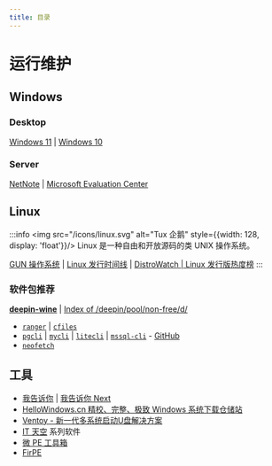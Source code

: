 ```yaml
---
title: 目录
---
```



# 运行维护

## Windows

### Desktop

[Windows 11](https://www.microsoft.com/zh-cn/software-download/windows11)
| [Windows 10](https://www.microsoft.com/zh-cn/software-download/windows10)

### Server

[NetNote](https://net.note.yue.zone/serve/WS/)
| [Microsoft Evaluation Center](https://www.microsoft.com/zh-cn/evalcenter)

## Linux

:::info
<img src="/icons/linux.svg" alt="Tux 企鹅" style={{width: 128, display: 'float'}}/>
Linux 是一种自由和开放源码的类 UNIX 操作系统。

[GUN 操作系统](https://www.gnu.org/software/software.html)
| [Linux 发行时间线](https://github.com/FabioLolix/LinuxTimeline)
| [DistroWatch | Linux 发行版热度榜](https://distrowatch.com/)
:::

<LinuxIndex />

### 软件包推荐

[**deepin-wine**](https://deepin-wine.i-m.dev/)
| [Index of /deepin/pool/non-free/d/](https://mirrors.aliyun.com/deepin/pool/non-free/d/)

- [`ranger`](https://ranger.github.io/)
  | [`cfiles`](https://github.com/mananapr/cfiles)
- [`pgcli`](http://pgcli.com/)
  | [`mycli`](https://www.mycli.net/)
  | [`litecli`](https://litecli.com/)
  | [`mssql-cli`](https://github.com/dbcli/mssql-cli)
  \- [GitHub](https://github.com/dbcli)
- [`neofetch`](https://github.com/dylanaraps/neofetch)

## 工具

- [我告诉你](https://msdn.itellyou.cn/)
| [我告诉你 Next](https://next.itellyou.cn/)
- [HelloWindows.cn 精校、完整、极致 Windows 系统下载仓储站](https://hellowindows.cn/)
- [Ventoy - 新一代多系统启动U盘解决方案](https://www.ventoy.net/)
- [IT 天空](https://www.itsk.com/) 系列软件
- [微 PE 工具箱](https://www.wepe.com.cn/download.html)
- [FirPE](https://firpe.cn/)
